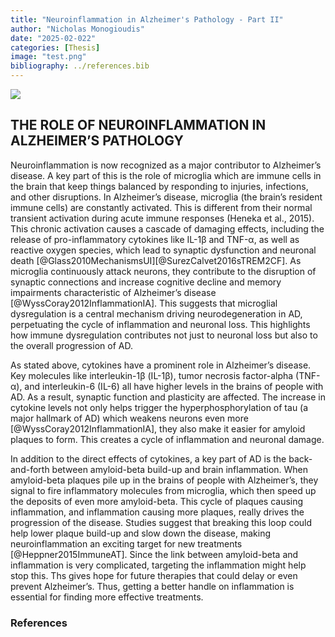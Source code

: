 ```yaml
---
title: "Neuroinflammation in Alzheimer's Pathology - Part II"
author: "Nicholas Monogioudis"
date: "2025-02-022"
categories: [Thesis]
image: "test.png"
bibliography: ../references.bib
---
```



![](images/test.png)

## THE ROLE OF NEUROINFLAMMATION IN ALZHEIMER’S PATHOLOGY

Neuroinflammation is now recognized as a major contributor to Alzheimer’s disease. A key part of this is the role of microglia which are immune cells in the brain that keep things balanced by responding to injuries, infections, and other disruptions. In Alzheimer’s disease, microglia (the brain’s resident immune cells) are constantly activated. This is different from their normal transient activation during acute immune responses (Heneka et al., 2015). This chronic activation causes a cascade of damaging effects, including the release of pro-inflammatory cytokines like IL-1β and TNF-α, as well as reactive oxygen species, which lead to synaptic dysfunction and neuronal death [@Glass2010MechanismsUI][@SurezCalvet2016sTREM2CF]. As microglia continuously attack neurons, they contribute to the disruption of synaptic connections and increase cognitive decline and memory impairments characteristic of Alzheimer’s disease [@WyssCoray2012InflammationIA]. This suggests that microglial dysregulation is a central mechanism driving neurodegeneration in AD, perpetuating the cycle of inflammation and neuronal loss. This highlights how immune dysregulation contributes not just to neuronal loss but also to the overall progression of AD.

As stated above, cytokines have a prominent role in Alzheimer's disease. Key molecules like interleukin-1β (IL-1β), tumor necrosis factor-alpha (TNF-α), and interleukin-6 (IL-6) all have higher levels in the brains of people with AD. As a result, synaptic function and plasticity are affected. The increase in cytokine levels not only helps trigger the hyperphosphorylation of tau (a major hallmark of AD) which weakens neurons even more [@WyssCoray2012InflammationIA], they also make it easier for amyloid plaques to form. This creates a cycle of inflammation and neuronal damage.

In addition to the direct effects of cytokines, a key part of AD is the back-and-forth between amyloid-beta build-up and brain inflammation. When amyloid-beta plaques pile up in the brains of people with Alzheimer’s, they signal to fire inflammatory molecules from microglia, which then speed up the deposits of even more amyloid-beta. This cycle of plaques causing inflammation, and inflammation causing more plaques, really drives the progression of the disease. Studies suggest that breaking this loop could help lower plaque build-up and slow down the disease, making neuroinflammation an exciting target for new treatments [@Heppner2015ImmuneAT]. Since the link between amyloid-beta and inflammation is very complicated, targeting the inflammation might help stop this. Ths gives hope for future therapies that could delay or even prevent Alzheimer’s. Thus, getting a better handle on inflammation is essential for finding more effective treatments.


### References

::: {#refs}
:::